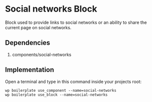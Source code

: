 # Social networks Block

Block used to provide links to social networks or an ability to share the current page on social networks.

## Dependencies

1. components/social-networks

## Implementation

Open a terminal and type in this command inside your projects root:

```shell
wp boilerplate use_component --name=social-networks
wp boilerplate use_block --name=social-networks
```
